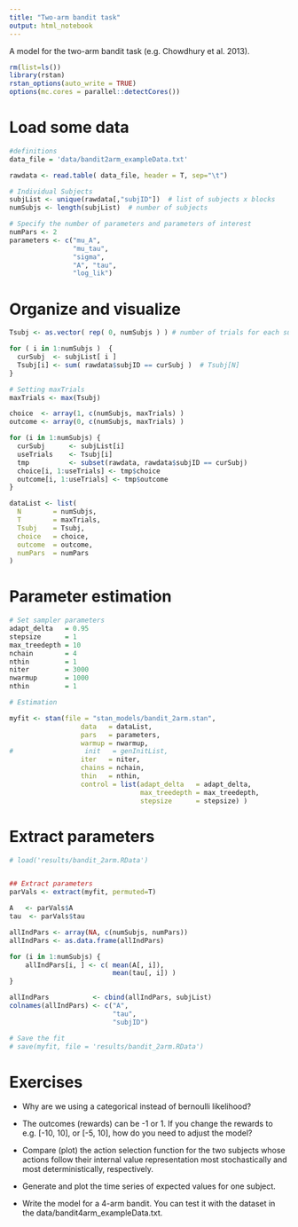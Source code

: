 ```yaml
---
title: "Two-arm bandit task"
output: html_notebook
---
```



A model for the two-arm bandit task (e.g. Chowdhury et al. 2013). 

```r
rm(list=ls()) 
library(rstan)
rstan_options(auto_write = TRUE)
options(mc.cores = parallel::detectCores())
```


# Load some data

```r
#definitions
data_file = 'data/bandit2arm_exampleData.txt'

rawdata <- read.table( data_file, header = T, sep="\t")

# Individual Subjects
subjList <- unique(rawdata[,"subjID"])  # list of subjects x blocks
numSubjs <- length(subjList)  # number of subjects

# Specify the number of parameters and parameters of interest 
numPars <- 2
parameters <- c("mu_A", 
                "mu_tau", 
                "sigma",
                "A", "tau", 
                "log_lik")

```

# Organize and visualize 

```r

Tsubj <- as.vector( rep( 0, numSubjs ) ) # number of trials for each subject

for ( i in 1:numSubjs )  {
  curSubj  <- subjList[ i ]
  Tsubj[i] <- sum( rawdata$subjID == curSubj )  # Tsubj[N]
}

# Setting maxTrials
maxTrials <- max(Tsubj)

choice  <- array(1, c(numSubjs, maxTrials) )
outcome <- array(0, c(numSubjs, maxTrials) )

for (i in 1:numSubjs) {
  curSubj      <- subjList[i]
  useTrials    <- Tsubj[i]
  tmp          <- subset(rawdata, rawdata$subjID == curSubj)
  choice[i, 1:useTrials] <- tmp$choice
  outcome[i, 1:useTrials] <- tmp$outcome
}

dataList <- list(
  N        = numSubjs,
  T        = maxTrials,
  Tsubj    = Tsubj,
  choice   = choice,
  outcome  = outcome,
  numPars  = numPars
)
```

# Parameter estimation

```r

# Set sampler parameters
adapt_delta   = 0.95
stepsize      = 1
max_treedepth = 10
nchain        = 4
nthin         = 1
niter         = 3000
nwarmup       = 1000
nthin         = 1

# Estimation

myfit <- stan(file = "stan_models/bandit_2arm.stan",
                  data   = dataList, 
                  pars   = parameters,
                  warmup = nwarmup,
#                  init   = genInitList, 
                  iter   = niter, 
                  chains = nchain,
                  thin   = nthin,
                  control = list(adapt_delta   = adapt_delta, 
                                 max_treedepth = max_treedepth, 
                                 stepsize      = stepsize) )
```

# Extract parameters

```r

# load('results/bandit_2arm.RData')


## Extract parameters
parVals <- extract(myfit, permuted=T)

A   <- parVals$A
tau  <- parVals$tau  

allIndPars <- array(NA, c(numSubjs, numPars))
allIndPars <- as.data.frame(allIndPars)

for (i in 1:numSubjs) {
    allIndPars[i, ] <- c( mean(A[, i]), 
                          mean(tau[, i]) )
}

allIndPars           <- cbind(allIndPars, subjList)
colnames(allIndPars) <- c("A", 
                          "tau", 
                          "subjID")

```

```r
# Save the fit
# save(myfit, file = 'results/bandit_2arm.RData')

```

# Exercises

- Why are we using a categorical instead of bernoulli likelihood?

- The outcomes (rewards) can be -1 or 1. If you change the rewards to e.g. [-10, 10], or [-5, 10], how do you need to adjust the model?

- Compare (plot) the action selection function for the two subjects whose actions follow their internal value representation most stochastically and most deterministically, respectively.

- Generate and plot the time series of expected values for one subject.

- Write the model for a 4-arm bandit. You can test it with the dataset in the data/bandit4arm_exampleData.txt.

